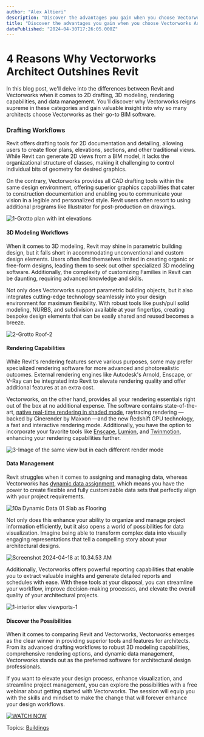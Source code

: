 ```yaml
---
author: "Alex Altieri"
description: "Discover the advantages you gain when you choose Vectorworks Architect over Autodesk Revit."
title: "Discover the advantages you gain when you choose Vectorworks Architect over Autodesk Revit." 
datePublished: "2024-04-30T17:26:05.000Z"
---
```

# 4 Reasons Why Vectorworks Architect Outshines Revit

In this blog post, we'll delve into the differences between Revit and Vectorworks when it comes to 2D drafting, 3D modeling, rendering capabilities, and data management. You'll discover why Vectorworks reigns supreme in these categories and gain valuable insight into why so many architects choose Vectorworks as their go-to BIM software.

### Drafting Workflows

Revit offers drafting tools for 2D documentation and detailing, allowing users to create floor plans, elevations, sections, and other traditional views. While Revit can generate 2D views from a BIM model, it lacks the organizational structure of classes, making it challenging to control individual bits of geometry for desired graphics.

On the contrary, Vectorworks provides all CAD drafting tools within the same design environment, offering superior graphics capabilities that cater to construction documentation and enabling you to communicate your vision in a legible and personalized style. Revit users often resort to using additional programs like Illustrator for post-production on drawings.

![1-Grotto plan with int elevations](https://blog.vectorworks.net/hs-fs/hubfs/Blog%20Images/2024%20Blog/4_Revit/1-Grotto%20plan%20with%20int%20elevations.png?width=5344&height=2928&name=1-Grotto%20plan%20with%20int%20elevations.png)

#### 3D Modeling Workflows

When it comes to 3D modeling, Revit may shine in parametric building design, but it falls short in accommodating unconventional and custom design elements. Users often find themselves limited in creating organic or free-form designs, leading them to seek out other specialized 3D modeling software. Additionally, the complexity of customizing Families in Revit can be daunting, requiring advanced knowledge and skills.

Not only does Vectorworks support parametric building objects, but it also integrates cutting-edge technology seamlessly into your design environment for maximum flexibility. With robust tools like push/pull solid modeling, NURBS, and subdivision available at your fingertips, creating bespoke design elements that can be easily shared and reused becomes a breeze.

![2-Grotto Roof-2](https://blog.vectorworks.net/hs-fs/hubfs/Blog%20Images/2024%20Blog/4_Revit/2-Grotto%20Roof-2.png?width=5344&height=2928&name=2-Grotto%20Roof-2.png)

#### Rendering Capabilities

While Revit's rendering features serve various purposes, some may prefer specialized rendering software for more advanced and photorealistic outcomes. External rendering engines like Autodesk's Arnold, Enscape, or V-Ray can be integrated into Revit to elevate rendering quality and offer additional features at an extra cost.

Vectorworks, on the other hand, provides all your rendering essentials right out of the box at no additional expense. The software contains state-of-the-art, [native real-time rendering in shaded mode](../../../net/vectorworks/blog/renderworks-renderings-powered-by-maxon.html), raytracing rendering —backed by Cinerender by Maxxon —and the new Redshift GPU technology, a fast and interactive rendering mode. Additionally, you have the option to incorporate your favorite tools like [Enscape](../../../net/vectorworks/blog/your-guide-to-real-time-rendering-with-enscape.html), [Lumion](../../../net/vectorworks/blog/lumion-renderings-with-vectorworks.html), and [Twinmotion](../../../net/vectorworks/blog/your-guide-to-rendering-with-twinmotion.html), enhancing your rendering capabilities further.

![3-Image of the same view but in each different render mode](https://blog.vectorworks.net/hs-fs/hubfs/Blog%20Images/2024%20Blog/4_Revit/3-Image%20of%20the%20same%20view%20but%20in%20each%20different%20render%20mode.png?width=3840&height=2160&name=3-Image%20of%20the%20same%20view%20but%20in%20each%20different%20render%20mode.png)

#### Data Management

Revit struggles when it comes to assigning and managing data, whereas Vectorworks has [dynamic data assignment](../../../net/vectorworks/blog/3-ways-to-maximize-data-for-bim-vectorworks.html), which means you have the power to create flexible and fully customizable data sets that perfectly align with your project requirements.

![10a Dynamic Data 01 Slab as Flooring](https://blog.vectorworks.net/hs-fs/hubfs/Blog%20Images/2024%20Blog/4_Revit/10a%20Dynamic%20Data%2001%20Slab%20as%20Flooring.png?width=528&height=866&name=10a%20Dynamic%20Data%2001%20Slab%20as%20Flooring.png)

Not only does this enhance your ability to organize and manage project information efficiently, but it also opens a world of possibilities for data visualization. Imagine being able to transform complex data into visually engaging representations that tell a compelling story about your architectural designs.

![Screenshot 2024-04-18 at 10.34.53 AM](https://blog.vectorworks.net/hs-fs/hubfs/Blog%20Images/2024%20Blog/4_Revit/Screenshot%202024-04-18%20at%2010.34.53%20AM.png?width=1764&height=1356&name=Screenshot%202024-04-18%20at%2010.34.53%20AM.png)

Additionally, Vectorworks offers powerful reporting capabilities that enable you to extract valuable insights and generate detailed reports and schedules with ease. With these tools at your disposal, you can streamline your workflow, improve decision-making processes, and elevate the overall quality of your architectural projects. 

![1-interior elev viewports-1](https://blog.vectorworks.net/hs-fs/hubfs/Blog%20Images/2024%20Blog/4_Revit/1-interior%20elev%20viewports-1.png?width=3312&height=2214&name=1-interior%20elev%20viewports-1.png)

#### Discover the Possibilities

When it comes to comparing Revit and Vectorworks, Vectorworks emerges as the clear winner in providing superior tools and features for architects. From its advanced drafting workflows to robust 3D modeling capabilities, comprehensive rendering options, and dynamic data management, Vectorworks stands out as the preferred software for architectural design professionals.

If you want to elevate your design process, enhance visualization, and streamline project management, you can explore the possibilities with a free webinar about getting started with Vectorworks. The session will equip you with the skills and mindset to make the change that will forever enhance your design workflows.

[![WATCH NOW](https://no-cache.hubspot.com/cta/default/3018241/e5ba3067-6982-4e08-b934-f48f4ae758ce.png)](https://cta-redirect.hubspot.com/cta/redirect/3018241/e5ba3067-6982-4e08-b934-f48f4ae758ce) 

 Topics: [Buildings](https://blog.vectorworks.net/topic/buildings) 

 
